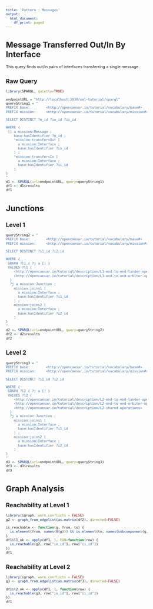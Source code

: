 ```yaml
---
title: 'Pattern : Messages'
output:
  html_document:
    df_print: paged
---
```

<style type="text/css">
  body{
  font-size: 8pt;
}
</style>
# Message Transferred Out/In By Interface

This query finds out/in pairs of interfaces transferring a single message.

## Raw Query

```r
library(SPARQL, quietly=TRUE)

endpointURL = "http://localhost:3030/oml-tutorial/sparql"
queryString1 = "
PREFIX base:        <http://opencaesar.io/tutorial/vocabulary/base#>
PREFIX mission:     <http://opencaesar.io/tutorial/vocabulary/mission#>

SELECT DISTINCT ?m_id ?io_id ?ii_id

WHERE {
 [] a mission:Message ;
    base:hasIdentifier ?m_id ;
    ^mission:transfersOut [
      a mission:Interface ;
      base:hasIdentifier ?io_id
    ] ;
    ^mission:transfersIn [
      a mission:Interface ;
      base:hasIdentifier ?ii_id
    ]
}
"
d1 <- SPARQL(url=endpointURL, query=queryString1)
df1 <- d1$results
df1
```

# Junctions

## Level 1

```r
queryString2 = "
PREFIX base:        <http://opencaesar.io/tutorial/vocabulary/base#>
PREFIX mission:     <http://opencaesar.io/tutorial/vocabulary/mission#>

SELECT DISTINCT ?i1_id ?i2_id

WHERE {
 GRAPH ?l1 { ?j a [] }
 VALUES ?l1 {
    <http://opencaesar.io/tutorial/description/L1-end-to-end-lander-operation>
    <http://opencaesar.io/tutorial/description/L1-end-to-end-orbiter-operation>
  }
  ?j a mission:Junction ;
    mission:joins1 [
      a mission:Interface ;
      base:hasIdentifier ?i1_id
    ] ;
    mission:joins2 [
      a mission:Interface ;
      base:hasIdentifier ?i2_id
    ]
}
"
d2 <- SPARQL(url=endpointURL, query=queryString2)
df2 <- d2$results
df2
```

## Level 2

```r
queryString3 = "
PREFIX base:        <http://opencaesar.io/tutorial/vocabulary/base#>
PREFIX mission:     <http://opencaesar.io/tutorial/vocabulary/mission#>

SELECT DISTINCT ?i1_id ?i2_id

WHERE {
 GRAPH ?l2 { ?j a [] }
 VALUES ?l2 {
    <http://opencaesar.io/tutorial/description/L2-end-to-end-lander-operations>
    <http://opencaesar.io/tutorial/description/L2-end-to-end-orbiter-operations>
    <http://opencaesar.io/tutorial/description/L2-shared-operations> 
  }
  ?j a mission:Junction ;
    mission:joins1 [
      a mission:Interface ;
      base:hasIdentifier ?i1_id
    ] ;
    mission:joins2 [
      a mission:Interface ;
      base:hasIdentifier ?i2_id
    ]
}
"
d3 <- SPARQL(url=endpointURL, query=queryString3)
df3 <- d3$results
df3
```

# Graph Analysis

## Reachability at Level 1

```r
library(igraph, warn.conflicts = FALSE)
g2 <- graph_from_edgelist(as.matrix(df2), directed=FALSE)

is_reachable <- function(g, from, to) {
  is.element(from, names(V(g))) && is.element(to, names(subcomponent(g, V(g)[from])))
}
df1$l1_ok <- apply(df1, 1, FUN=function(row) {
  is_reachable(g2, row["io_id"], row["ii_id"])
})
df1
```

## Reachability at Level 2

```r
library(igraph, warn.conflicts = FALSE)
g3 <- graph_from_edgelist(as.matrix(df3), directed=FALSE)

df1$l2_ok <- apply(df1, 1, function(row) {
  is_reachable(g3, row["io_id"], row["ii_id"])
})
df1
```